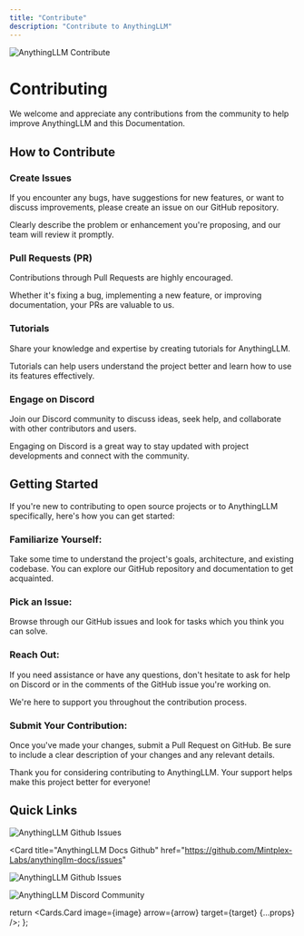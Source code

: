 ```yaml
---
title: "Contribute"
description: "Contribute to AnythingLLM"
---
```



<Image
  src="/images/home/contribute.png"
  height={1080}
  width={1920}
  quality={100}
  alt="AnythingLLM Contribute"
/>

# Contributing

We welcome and appreciate any contributions from the community to help improve AnythingLLM and this Documentation.

## How to Contribute

### Create Issues

If you encounter any bugs, have suggestions for new features, or want to discuss improvements, please create an issue on our GitHub repository.

Clearly describe the problem or enhancement you're proposing, and our team will review it promptly.

### Pull Requests (PR)

Contributions through Pull Requests are highly encouraged.

Whether it's fixing a bug, implementing a new feature, or improving documentation, your PRs are valuable to us.

### Tutorials

Share your knowledge and expertise by creating tutorials for AnythingLLM.

Tutorials can help users understand the project better and learn how to use its features effectively.

### Engage on Discord

Join our Discord community to discuss ideas, seek help, and collaborate with other contributors and users.

Engaging on Discord is a great way to stay updated with project developments and connect with the community.

## Getting Started

If you're new to contributing to open source projects or to AnythingLLM specifically, here's how you can get started:

### Familiarize Yourself:

Take some time to understand the project's goals, architecture, and existing codebase. You can explore our GitHub repository and documentation to get acquainted.

### Pick an Issue:

Browse through our GitHub issues and look for tasks which you think you can solve.

### Reach Out:

If you need assistance or have any questions, don't hesitate to ask for help on Discord or in the comments of the GitHub issue you're working on.

We're here to support you throughout the contribution process.

### Submit Your Contribution:

Once you've made your changes, submit a Pull Request on GitHub. Be sure to include a clear description of your changes and any relevant details.

Thank you for considering contributing to AnythingLLM. Your support helps make this project better for everyone!

## Quick Links

<Cards>
  <Card title="AnythingLLM Github" href="https://github.com/Mintplex-Labs/anything-llm/issues"> 
    <Image
      src="/images/getting-started/introduction/header-image.png" 
      height={1080} 
      width={1920} 
      quality={100}
      alt="AnythingLLM Github Issues"
    />
  </Card>

<Card
  title="AnythingLLM Docs Github"
  href="https://github.com/Mintplex-Labs/anythingllm-docs/issues"
>
  <Image
    src="/images/getting-started/support/github.png"
    height={1080}
    width={1920}
    quality={100}
    alt="AnythingLLM Github Issues"
  />
</Card>

  <Card title="Discord Community Invite" href="https://discord.gg/Dh4zSZCdsC"> 
    <Image
      src="/images/getting-started/support/discord.png" 
      height={1080} 
      width={1920}
      quality={100} 
      alt="AnythingLLM Discord Community"
    />
  </Card>
</Cards>

  return <Cards.Card image={image} arrow={arrow} target={target} {...props} />;
};

<style global jsx>{`
  img {
    aspect-ratio: 16/9;
    object-fit: cover;
  }
`}</style>
